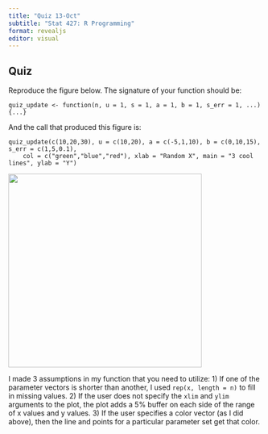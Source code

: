 ```yaml
---
title: "Quiz 13-Oct"
subtitle: "Stat 427: R Programming"
format: revealjs
editor: visual
---
```


## Quiz {.smaller}

Reproduce the figure below. The signature of your function should be:

```
quiz_update <- function(n, u = 1, s = 1, a = 1, b = 1, s_err = 1, ...){...}
```

And the call that produced this figure is:

    quiz_update(c(10,20,30), u = c(10,20), a = c(-5,1,10), b = c(0,10,15), s_err = c(1,5,0.1), 
        col = c("green","blue","red"), xlab = "Random X", main = "3 cool lines", ylab = "Y")

![](3CoolLines.png){width="384"}

I made 3 assumptions in my function that you need to utilize: 1) If one of the parameter vectors is shorter than another, I used `rep(x, length = n)` to fill in missing values. 2) If the user does not specify the `xlim` and `ylim` arguments to the plot, the plot adds a 5% buffer on each side of the range of x values and y values. 3) If the user specifies a color vector (as I did above), then the line and points for a particular parameter set get that color.

